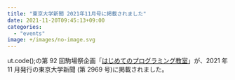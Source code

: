 ```yaml
---
title: "東京大学新聞 2021年11月号に掲載されました"
date: 2021-11-20T09:45:13+09:00
categories:
  - "events"
image: +/images/no-image.svg
---
```


ut.code();の第 92 回駒場祭企画「[はじめてのプログラミング教室](https://www.komabasai.net/72/visitor/kikaku/373)」が、2021 年 11 月発行の東京大学新聞 (第 2969 号)に掲載されました。
